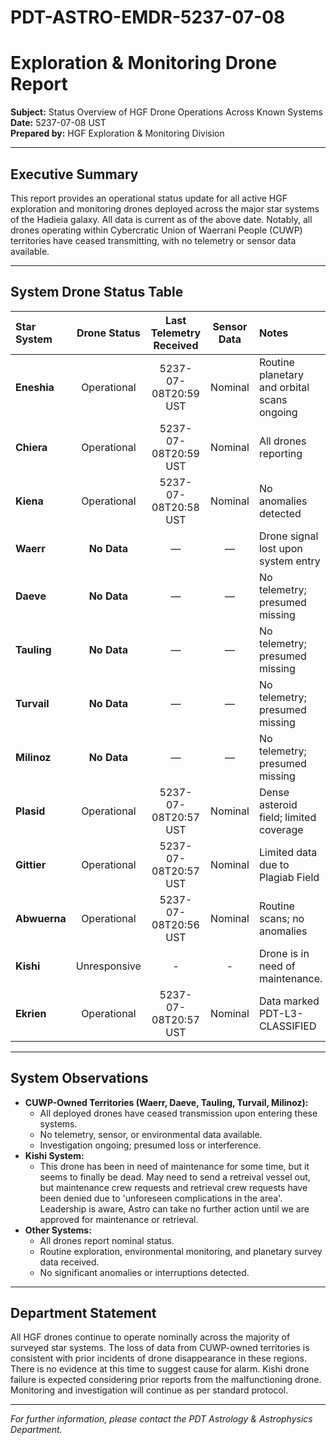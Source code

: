 # PDT-ASTRO-EMDR-5237-07-08

# Exploration & Monitoring Drone Report  
**Subject:** Status Overview of HGF Drone Operations Across Known Systems  
**Date:** 5237-07-08 UST  
**Prepared by:** HGF Exploration & Monitoring Division

---

## Executive Summary

This report provides an operational status update for all active HGF exploration and monitoring drones deployed across the major star systems of the Hadieia galaxy. All data is current as of the above date. Notably, all drones operating within Cybercratic Union of Waerrani People (CUWP) territories have ceased transmitting, with no telemetry or sensor data available.

---

## System Drone Status Table

| Star System   | Drone Status         | Last Telemetry Received | Sensor Data | Notes                                       |
|:------------- |:--------------------:|:----------------------:|:-----------:|:--------------------------------------------|
| **Eneshia**   | Operational          | 5237-07-08T20:59 UST   | Nominal     | Routine planetary and orbital scans ongoing |
| **Chiera**    | Operational          | 5237-07-08T20:59 UST   | Nominal     | All drones reporting                        |
| **Kiena**     | Operational          | 5237-07-08T20:58 UST   | Nominal     | No anomalies detected                       |
| **Waerr**     | **No Data**          | —                      | —           | Drone signal lost upon system entry         |
| **Daeve**     | **No Data**          | —                      | —           | No telemetry; presumed missing              |
| **Tauling**   | **No Data**          | —                      | —           | No telemetry; presumed missing              |
| **Turvail**   | **No Data**          | —                      | —           | No telemetry; presumed missing              |
| **Milinoz**   | **No Data**          | —                      | —           | No telemetry; presumed missing              |
| **Plasid**    | Operational          | 5237-07-08T20:57 UST   | Nominal     | Dense asteroid field; limited coverage      |
| **Gittier**   | Operational          | 5237-07-08T20:57 UST   | Nominal     | Limited data due to Plagiab Field           |
| **Abwuerna**  | Operational          | 5237-07-08T20:56 UST   | Nominal     | Routine scans; no anomalies                 |
| **Kishi**     | Unresponsive         | -                      | -           | Drone is in need of maintenance.            |
| **Ekrien**    | Operational          | 5237-07-08T20:57 UST   | Nominal     | Data marked PDT-L3-CLASSIFIED               |

---

## System Observations

- **CUWP-Owned Territories (Waerr, Daeve, Tauling, Turvail, Milinoz):**
  - All deployed drones have ceased transmission upon entering these systems.
  - No telemetry, sensor, or environmental data available.
  - Investigation ongoing; presumed loss or interference.
- **Kishi System:**
  - This drone has been in need of maintenance for some time, but it seems to finally be dead. May need to send a retreival vessel out, but maintenance crew requests and retrieval crew requests have been denied due to 'unforeseen complications in the area'. Leadership is aware, Astro can take no further action until we are approved for maintenance or retrieval.
- **Other Systems:**
  - All drones report nominal status.
  - Routine exploration, environmental monitoring, and planetary survey data received.
  - No significant anomalies or interruptions detected.

---

## Department Statement

All HGF drones continue to operate nominally across the majority of surveyed star systems. The loss of data from CUWP-owned territories is consistent with prior incidents of drone disappearance in these regions. There is no evidence at this time to suggest cause for alarm. Kishi drone failure is expected considering prior reports from the malfunctioning drone. Monitoring and investigation will continue as per standard protocol.

---

*For further information, please contact the PDT Astrology & Astrophysics Department.*